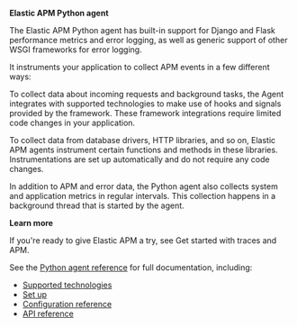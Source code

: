 
**Elastic APM Python agent**

The Elastic APM Python agent has built-in support for Django and Flask performance metrics and error logging, as well as generic support of other WSGI frameworks for error logging.

It instruments your application to collect APM events in a few different ways:

To collect data about incoming requests and background tasks, the Agent integrates with supported technologies to make use of hooks and signals provided by the framework.
These framework integrations require limited code changes in your application.

To collect data from database drivers, HTTP libraries, and so on,
Elastic APM agents instrument certain functions and methods in these libraries.
Instrumentations are set up automatically and do not require any code changes.

In addition to APM and error data,
the Python agent also collects system and application metrics in regular intervals.
This collection happens in a background thread that is started by the agent.

**Learn more**

If you're ready to give Elastic APM a try, see <DocLink slug="/serverless/observability/apm-get-started">Get started with traces and APM</DocLink>.

See the [Python agent reference](((apm-py-ref))/getting-started.html) for full documentation, including:

* [Supported technologies](((apm-py-ref))/supported-technologies.html)
* [Set up](((apm-py-ref))/set-up.html)
* [Configuration reference](((apm-py-ref))/configuration.html)
* [API reference](((apm-py-ref))/api.html)


<APMAgentWarning />